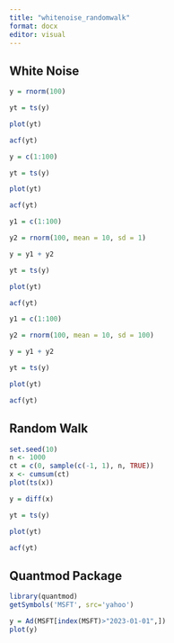```yaml
---
title: "whitenoise_randomwalk"
format: docx
editor: visual
---
```


## White Noise

```r
y = rnorm(100)

yt = ts(y)

plot(yt)
```

```r
acf(yt)
```

```r
y = c(1:100)

yt = ts(y)

plot(yt)

acf(yt)
```


```r
y1 = c(1:100)

y2 = rnorm(100, mean = 10, sd = 1)

y = y1 + y2

yt = ts(y)

plot(yt)

acf(yt)
```



```r
y1 = c(1:100)

y2 = rnorm(100, mean = 10, sd = 100)

y = y1 + y2

yt = ts(y)

plot(yt)

acf(yt)
```

## Random Walk

```r
set.seed(10)
n <- 1000
ct = c(0, sample(c(-1, 1), n, TRUE))
x <- cumsum(ct)
plot(ts(x))
```


```r
y = diff(x)

yt = ts(y)

plot(yt)

acf(yt)

```

## Quantmod Package


```r
library(quantmod)
getSymbols('MSFT', src='yahoo')

y = Ad(MSFT[index(MSFT)>"2023-01-01",])
plot(y)
```



